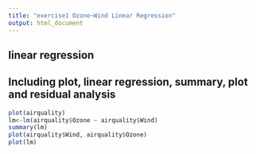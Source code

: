 ---
title: "exercise1 Ozone~Wind Linear Regression"
output: html_document
---


## linear regression
## Including plot, linear regression, summary, plot and residual analysis


```{r airquality}
plot(airquality)
lm<-lm(airquality$Ozone ~ airquality$Wind)
summary(lm)
plot(airquality$Wind, airquality$Ozone)
plot(lm)


```
